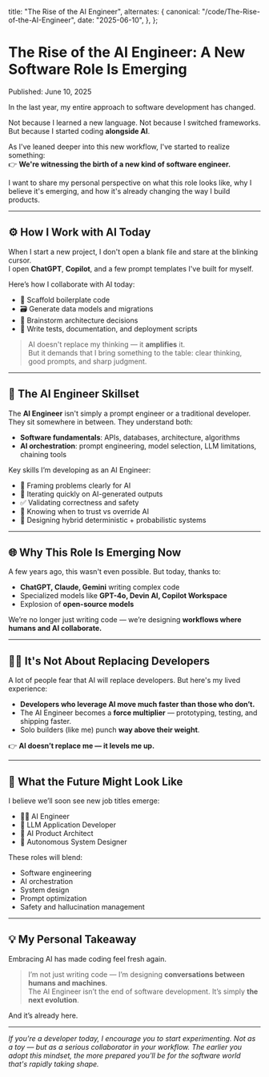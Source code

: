 
  title: "The Rise of the AI Engineer",
  alternates: {
    canonical: "/code/The-Rise-of-the-AI-Engineer",
    date: "2025-06-10",
  },
};

# The Rise of the AI Engineer: A New Software Role Is Emerging 
<AnimatedName />

<p className="text-sm text-gray-500">Published: June 10, 2025</p>


In the last year, my entire approach to software development has changed.

Not because I learned a new language. Not because I switched frameworks. But because I started coding **alongside AI**.

As I've leaned deeper into this new workflow, I've started to realize something:  
👉 **We're witnessing the birth of a new kind of software engineer.**

I want to share my personal perspective on what this role looks like, why I believe it's emerging, and how it's already changing the way I build products.

---

## ⚙️ How I Work with AI Today

When I start a new project, I don't open a blank file and stare at the blinking cursor.  
I open **ChatGPT**, **Copilot**, and a few prompt templates I've built for myself.

Here’s how I collaborate with AI today:

- 🚀 Scaffold boilerplate code
- 🗃️ Generate data models and migrations
- 🧠 Brainstorm architecture decisions
- 🧪 Write tests, documentation, and deployment scripts

> AI doesn't replace my thinking — it **amplifies** it.  
> But it demands that I bring something to the table: clear thinking, good prompts, and sharp judgment.

---

## 🧩 The AI Engineer Skillset

The **AI Engineer** isn't simply a prompt engineer or a traditional developer.  
They sit somewhere in between. They understand both:

- **Software fundamentals**: APIs, databases, architecture, algorithms
- **AI orchestration**: prompt engineering, model selection, LLM limitations, chaining tools

Key skills I’m developing as an AI Engineer:

- 🎯 Framing problems clearly for AI
- 🔄 Iterating quickly on AI-generated outputs
- ✅ Validating correctness and safety
- 🧐 Knowing when to trust vs override AI
- 🧮 Designing hybrid deterministic + probabilistic systems

---

## 🌐 Why This Role Is Emerging Now

A few years ago, this wasn't even possible. But today, thanks to:

- **ChatGPT, Claude, Gemini** writing complex code
- Specialized models like **GPT-4o, Devin AI, Copilot Workspace**
- Explosion of **open-source models**

We’re no longer just writing code — we’re designing **workflows where humans and AI collaborate.**

---

## 🙅‍♂️ It's Not About Replacing Developers

A lot of people fear that AI will replace developers. But here's my lived experience:

- **Developers who leverage AI move much faster than those who don’t.**
- The AI Engineer becomes a **force multiplier** — prototyping, testing, and shipping faster.
- Solo builders (like me) punch **way above their weight**.

👉 **AI doesn’t replace me — it levels me up.**

---

## 🔮 What the Future Might Look Like

I believe we’ll soon see new job titles emerge:

- 🧑‍💻 AI Engineer
- 🔗 LLM Application Developer
- 📐 AI Product Architect
- 🤖 Autonomous System Designer

These roles will blend:

- Software engineering
- AI orchestration
- System design
- Prompt optimization
- Safety and hallucination management

---

## 💡 My Personal Takeaway

Embracing AI has made coding feel fresh again.

> I’m not just writing code — I’m designing **conversations between humans and machines**.  
> The AI Engineer isn’t the end of software development. It’s simply **the next evolution**.

And it’s already here.

---

_If you're a developer today, I encourage you to start experimenting. Not as a toy — but as a serious collaborator in your workflow. The earlier you adopt this mindset, the more prepared you'll be for the software world that's rapidly taking shape._
